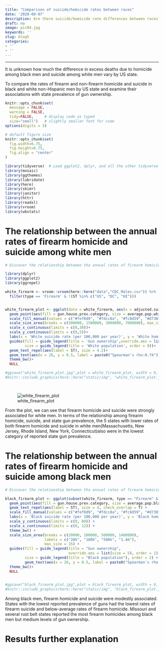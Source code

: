 ```yaml
---
title: "Comparison of suicide/homicide rates between races"
date: '2020-09-07'
description: Are there suicide/homicide rate differences between races?
draft: no
image: pic04.jpg
keywords: ''
slug: blog5
categories:
- ''
- ''
---
```

---

It is unknown how much the difference in excess deaths due to homicide among black men and suicide among white men vary by US state. 

To compare the rates of firearm and non-firearm homicide and suicide in black and white non-Hispanic men by US state and examine their associations with state prevalence of gun ownership.



```r
knitr::opts_chunk$set(
  message = FALSE, 
  warning = FALSE, 
  tidy=FALSE,     # display code as typed
  size="small")   # slightly smaller font for code
options(digits = 3)

# default figure size
knitr::opts_chunk$set(
  fig.width=6.75, 
  fig.height=6.75,
  fig.align = "center"
)
```


```r
library(tidyverse)  # Load ggplot2, dplyr, and all the other tidyverse packages
library(mosaic)
library(ggthemes)
library(lubridate)
library(here)
library(skimr)
library(janitor)
library(httr)
library(readxl)
library(vroom)
library(wbstats)
```

# The relationship between the annual rates of firearm homicide and suicide among white men 

```r
# Discover the relationship between tha annual rates of firearm homicide and suicide among white men

library(dplyr)
library(ggplot2)
library(ggrepel)

white_firearm <- vroom::vroom(here::here("data","CDC_Males.csv")) %>%
  filter(type == 'Firearm' & !(ST %in% c("US", "DC", "HI"))) 


white_firearm_plot <- ggplot(data = white_firearm, aes(x = adjusted.suicide.White, y = adjusted.homicide.White))+
  geom_point(aes(fill = gun.house.prev.category, size = average.pop.white), col = "black", pch = 21, alpha = 0.8)+
  scale_fill_manual(values = c("#fef0d9", "#fdcc8a", "#fc8d59", "#d7301f"))+
  scale_size_area(breaks = c(500000, 1500000, 3000000, 7000000), max_size = 14, labels = c('500k', '1.5m', '3m', '7m'))+
  scale_x_continuous(limits = c(0,30))+
  scale_y_continuous(limits = c(0,5))+
  labs(x = 'White suicide rate (per 100,000 per year)', y = 'White homicide rate (per 100,000 per year)')+
  guides(fill = guide_legend(title = 'Gun ownership',override.aes = list(size = 5), order = 1),
         size = guide_legend(title = 'White population', order = 0))+
  geom_text_repel(aes(label = ST), size = 4.2)+
  geom_text(aes(x = 26, y = 0.5, label = paste0("Spearman's rho:0.74")),check_overlap = TRUE)+
  theme_bw()+
  NULL

#ggsave("white_firearm_plot.jpg",plot = white_firearm_plot, width = 9, height = 7, path = here::here("static/img"))
#knitr::include_graphics(here::here("static/img", "white_firearm_plot.jpg"))

  
```
 ![white_firearm_plot](C:/Users/sammy/Desktop/applied stat with R/my_website/public/img/white_firearm_plot.jpg)

From the plot, we can see that firearm homicide and suicide were strongly associated for white men. In terms of the relationship among firearm homicide, suicide, and state gun prevalence, the 5 states with lower rates of both firearm homicide and suicide in white men(Massachusetts, New Jersey, Rhode Island, New York, Connecticut)also were in the lowest category of reported state gun prevalence.



# The relationship between the annual rates of firearm homicide and suicide among black men 

```r
# Discover the relationship between tha annual rates of firearm homicide and suicide among black men

black_firearm_plot <- ggplot(subset(white_firearm, type == "Firearm" & !(ST %in% c("US", "DC"))), aes(x = adjusted.suicide.Black, y = adjusted.homicide.Black)) + 
  geom_point(aes(fill = gun.house.prev.category, size = average.pop.black), col = "black", pch = 21, alpha = 0.9) +
  geom_text_repel(aes(label = ST), size = 4, check_overlap = T) +
  scale_fill_manual(values = c("#fef0d9", "#fdcc8a", "#fc8d59", "#d7301f")) +
  labs(x = 'Black suicide rate (per 100,000 per year)', y = 'Black homicide rate (per 100,000 per year)')+
  scale_y_continuous(limits = c(0, 60)) +
  scale_x_continuous(limits = c(0, 12)) +
  theme_bw() +
  scale_size_area(breaks = c(20000, 100000, 500000, 1400000), 
                  labels = c("20k", "100k", "500k", "1.4m"), 
                  max_size = 15) +
  guides(fill = guide_legend(title = "Gun ownership", 
                             override.aes = list(size = 5), order = 1), 
         size = guide_legend(title = "Black population"), order = 2) + 
         geom_text(aes(x = 26, y = 0.5, label = paste0("Spearman's rho:0.34")), check_overlap = TRUE)+ 
  theme_bw()+
  NULL
 

#ggsave("black_firearm_plot.jpg",plot = black_firearm_plot, width = 9, height = 7, path = here::here("static/img"))
#knitr::include_graphics(here::here("static/img", "black_firearm_plot.jpg"))

```

Among black men, firearm homicide and suicide were modestly associated. States with the lowest reported prevalence of guns had the lowest rates of firearm suicide and below-average rates of firearm homicide. Missouri and several rust belt states reported the most firearm homicides among black men but medium levels of gun ownership.

# Results further explanation







